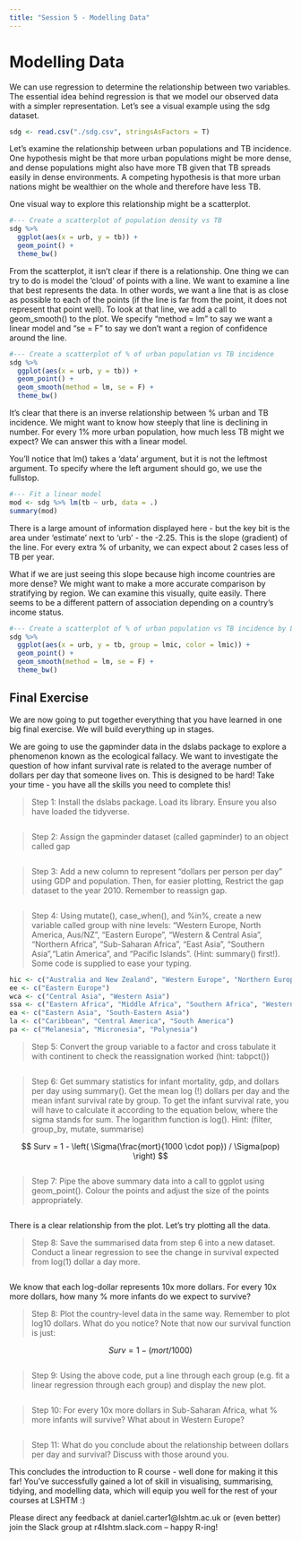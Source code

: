 ```yaml
---
title: "Session 5 - Modelling Data"
---
```


# Modelling Data 

We can use regression to determine the relationship between two variables. The essential idea behind regression is that we model our observed data with a simpler representation. Let's see a visual example using the sdg dataset.

```r
sdg <- read.csv("./sdg.csv", stringsAsFactors = T)
```

Let's examine the relationship between urban populations and TB incidence. One hypothesis might be that more urban populations might be more dense, and dense populations might also have more TB given that TB spreads easily in dense environments. A competing hypothesis is that more urban nations might be wealthier on the whole and therefore have less TB.

One visual way to explore this relationship might be a scatterplot. 

```r
#--- Create a scatterplot of population density vs TB
sdg %>% 
  ggplot(aes(x = urb, y = tb)) + 
  geom_point() +
  theme_bw()
```

From the scatterplot, it isn't clear if there is a relationship. One thing we can try to do is model the 'cloud' of points with a line. We want to examine a line that best represents the data. In other words, we want a line that is as close as possible to each of the points (if the line is far from the point, it does not represent that point well). To look at that line, we add a call to geom_smooth() to the plot. We specify "method = lm" to say we want a linear model and "se = F" to say we don't want a region of confidence around the line.

```r
#--- Create a scatterplot of % of urban population vs TB incidence
sdg %>% 
  ggplot(aes(x = urb, y = tb)) + 
  geom_point() +
  geom_smooth(method = lm, se = F) +
  theme_bw()
```

It's clear that there is an inverse relationship between % urban and TB incidence. We might want to know how steeply that line is declining in number. For every 1% more urban population, how much less TB might we expect? We can answer this with a linear model.

You'll notice that lm() takes a 'data' argument, but it is not the leftmost argument. To specify where the left argument should go, we use the fullstop.

```r
#--- Fit a linear model
mod <- sdg %>% lm(tb ~ urb, data = .)
summary(mod)
```

There is a large amount of information displayed here - but the key bit is the area under 'estimate' next to 'urb' - the -2.25. This is the slope (gradient) of the line. For every extra % of urbanity, we can expect about 2 cases less of TB per year. 

What if we are just seeing this slope because high income countries are more dense? We might want to make a more accurate comparison by stratifying by region. We can examine this visually, quite easily. There seems to be a different pattern of association depending on a country's income status.

```r
#--- Create a scatterplot of % of urban population vs TB incidence by LMIC status
sdg %>% 
  ggplot(aes(x = urb, y = tb, group = lmic, color = lmic)) + 
  geom_point() +
  geom_smooth(method = lm, se = F) +
  theme_bw()
```



## Final Exercise

We are now going to put together everything that you have learned in one big final exercise. We will build everything up in stages.

We are going to use the gapminder data in the dslabs package to explore a phenomenon known as the ecological fallacy. We want to investigate the question of how infant survival rate is related to the average number of dollars per day that someone lives on. This is designed to be hard! Take your time - you have all the skills you need to complete this!

> Step 1: Install the dslabs package. Load its library. Ensure you also have loaded the tidyverse.

```r

```

> Step 2: Assign the gapminder dataset (called gapminder) to an object called gap

```r

```

> Step 3: Add a new column to represent "dollars per person per day" using GDP and population. Then, for easier plotting,  Restrict the gap dataset to the year 2010. Remember to reassign gap.

```r

```

> Step 4: Using mutate(), case_when(), and %in%, create a new variable called group with nine levels: "Western Europe, North America, Aus/NZ", "Eastern Europe", "Western & Central Asia", "Northern Africa", "Sub-Saharan Africa", "East Asia", "Southern Asia","Latin America", and "Pacific Islands". (Hint: summary() first!). Some code is supplied to ease your typing.

```r
hic <- c("Australia and New Zealand", "Western Europe", "Northern Europe", "Northern America", "Southern Europe")
ee <- c("Eastern Europe")
wca <- c("Central Asia", "Western Asia")
ssa <- c("Eastern Africa", "Middle Africa", "Southern Africa", "Western Africa")
ea <- c("Eastern Asia", "South-Eastern Asia")
la <- c("Caribbean", "Central America", "South America")
pa <- c("Melanesia", "Micronesia", "Polynesia")
```

> Step 5: Convert the group variable to a factor and cross tabulate it with continent to check the reassignation worked (hint: tabpct())

```r

```


> Step 6: Get summary statistics for infant mortality, gdp, and dollars per day using summary(). Get the mean log (!) dollars per day and the mean infant survival rate by group. To get the infant survival rate, you will have to calculate it according to the equation below, where the sigma stands for sum. The logarithm function is log(). Hint: (filter, group_by, mutate, summarise)

$$ Surv = 1 - \left( \Sigma(\frac{mort}{1000 \cdot pop}) / \Sigma(pop) \right) $$

```r


```

> Step 7: Pipe the above summary data into a call to ggplot using geom_point(). Colour the points and adjust the size of the points appropriately.

```r


```

There is a clear relationship from the plot. Let's try plotting all the data.

> Step 8: Save the summarised data from step 6 into a new dataset. Conduct a linear regression to see the change in survival expected from log(1) dollar a day more.

```r

```

We know that each log-dollar represents 10x more dollars. For every 10x more dollars, how many % more infants do we expect to survive?

> Step 8: Plot the country-level data in the same way. Remember to plot log10 dollars. What do you notice? Note that now our survival function is just:

$$ Surv = 1 - (mort/1000) $$


```r


```

> Step 9: Using the above code, put a line through each group (e.g. fit a linear regression through each group) and display the new plot.

```r

```

> Step 10: For every 10x more dollars in Sub-Saharan Africa, what % more infants will survive? What about in Western Europe?

```r

```

> Step 11: What do you conclude about the relationship between dollars per day and survival? Discuss with those around you.

This concludes the introduction to R course - well done for making it this far! You've successfully gained a lot of skill in visualising, summarising, tidying, and modelling data, which will equip you well for the rest of your courses at LSHTM :)

Please direct any feedback at daniel.carter1@lshtm.ac.uk or (even better) join the Slack group at r4lshtm.slack.com -- happy R-ing!